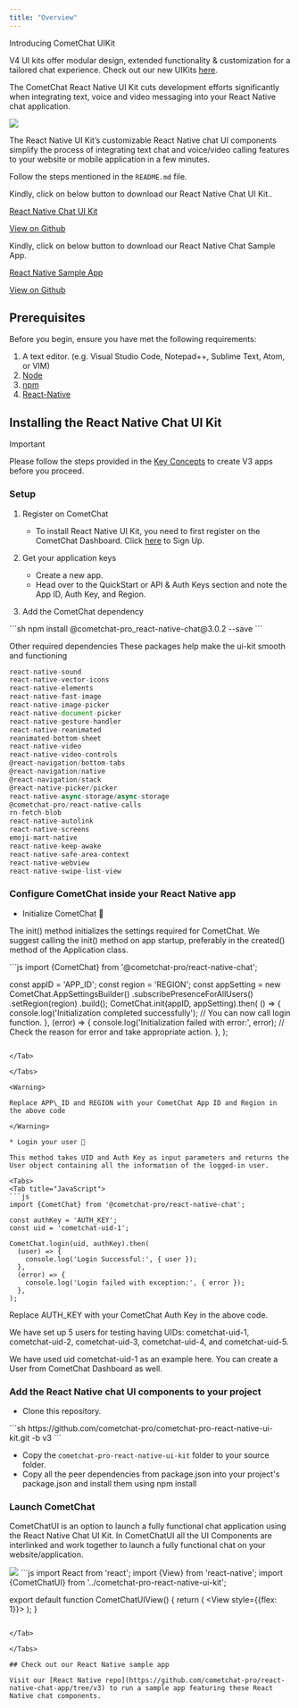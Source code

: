 ```yaml
---
title: "Overview"
---
```


<Note>
Introducing CometChat UIKit

V4 UI kits offer modular design, extended functionality & customization for a tailored chat experience. Check out our new UIKits [here](/ui-kit/react-native/overview).

</Note>

The CometChat React Native UI Kit cuts development efforts significantly when integrating text, voice and video messaging into your React Native chat application.

<Frame>
  <img src="/images/5ad52614-1631680113-24cd0e202c4dc7dc1295083649ede826.png" />
</Frame>

The React Native UI Kit’s customizable React Native chat UI components simplify the process of integrating text chat and voice/video calling features to your website or mobile application in a few minutes.

<CardGroup>
<Card title="I want to checkout React Native Chat UI Kit.">

Follow the steps mentioned in the `README.md` file.

Kindly, click on below button to download our React Native Chat UI Kit..

[React Native Chat UI Kit](https://github.com/cometchat-pro/ui-kit/react-native/archive/v3.zip)

[View on Github](https://github.com/cometchat-pro/ui-kit/react-native/tree/v3)

</Card>

<Card title="I want to explore the sample app">

Kindly, click on below button to download our React Native Chat Sample App.

[React Native Sample App](https://github.com/cometchat-pro/react-native-chat-app/archive/v3.zip)

[View on Github](https://github.com/cometchat-pro/react-native-chat-app/tree/v3)

</Card>
</CardGroup>

## Prerequisites

Before you begin, ensure you have met the following requirements:

1. A text editor. (e.g. Visual Studio Code, Notepad++, Sublime Text, Atom, or VIM)
2. [Node](https://nodejs.org/en/)
3. [npm](https://www.npmjs.com/get-npm)
4. [React-Native](https://reactnative.dev/docs/environment-setup)

## Installing the React Native Chat UI Kit

<Warning>
Important

Please follow the steps provided in the [Key Concepts](/ui-kit/react-native/v3/key-concepts) to create V3 apps before you proceed.

</Warning>

### Setup

1. Register on CometChat

   * To install React Native UI Kit, you need to first register on the CometChat Dashboard. Click [here](https://app.cometchat.com/) to Sign Up.

2. Get your application keys

   * Create a new app.
   * Head over to the QuickStart or API & Auth Keys section and note the App ID, Auth Key, and Region.

3. Add the CometChat dependency

<Tabs>
<Tab title="CLI">
```sh
npm install @cometchat-pro_react-native-chat@3.0.2 --save
```

</Tab>

</Tabs>

Other required dependencies These packages help make the ui-kit smooth and functioning

```js
react-native-sound
react-native-vector-icons 
react-native-elements 
react-native-fast-image
react-native-image-picker
react-native-document-picker
react-native-gesture-handler
react-native-reanimated
reanimated-bottom-sheet
react-native-video
react-native-video-controls
@react-navigation/bottom-tabs
@react-navigation/native
@react-navigation/stack
@react-native-picker/picker
react-native-async-storage/async-storage
@cometchat-pro/react-native-calls
rn-fetch-blob
react-native-autolink
react-native-screens
emoji-mart-native
react-native-keep-awake
react-native-safe-area-context
react-native-webview
react-native-swipe-list-view
```

### Configure CometChat inside your React Native app

* Initialize CometChat 🌟

The init() method initializes the settings required for CometChat. We suggest calling the init() method on app startup, preferably in the created() method of the Application class.

<Tabs>
<Tab title="JavaScript">
```js
import {CometChat} from '@cometchat-pro/react-native-chat';

const appID = 'APP_ID';
const region = 'REGION';
const appSetting = new CometChat.AppSettingsBuilder()
  .subscribePresenceForAllUsers()
  .setRegion(region)
  .build();
CometChat.init(appID, appSetting).then(
  () => {
    console.log('Initialization completed successfully');
    // You can now call login function.
  },
  (error) => {
    console.log('Initialization failed with error:', error);
    // Check the reason for error and take appropriate action.
  },
);
```

</Tab>

</Tabs>

<Warning>

Replace APP\_ID and REGION with your CometChat App ID and Region in the above code

</Warning>

* Login your user 👤

This method takes UID and Auth Key as input parameters and returns the User object containing all the information of the logged-in user.

<Tabs>
<Tab title="JavaScript">
```js
import {CometChat} from '@cometchat-pro/react-native-chat';

const authKey = 'AUTH_KEY';
const uid = 'cometchat-uid-1';

CometChat.login(uid, authKey).then(
  (user) => {
    console.log('Login Successful:', { user });
  },
  (error) => {
    console.log('Login failed with exception:', { error });
  },
);
```

</Tab>

</Tabs>

<Warning>

Replace AUTH\_KEY with your CometChat Auth Key in the above code.

</Warning>

<Note>
We have set up 5 users for testing having UIDs: cometchat-uid-1, cometchat-uid-2, cometchat-uid-3, cometchat-uid-4, and cometchat-uid-5.

We have used uid cometchat-uid-1 as an example here. You can create a User from CometChat Dashboard as well.

</Note>

### Add the React Native chat UI components to your project

* Clone this repository.

<Tabs>
<Tab title="CLI">
```sh
https://github.com/cometchat-pro/cometchat-pro-react-native-ui-kit.git -b v3
```

</Tab>

</Tabs>

* Copy the `cometchat-pro-react-native-ui-kit` folder to your source folder.
* Copy all the peer dependencies from package.json into your project's package.json and install them using npm install

### Launch CometChat

CometChatUI is an option to launch a fully functional chat application using the React Native Chat UI Kit. In CometChatUI all the UI Components are interlinked and work together to launch a fully functional chat on your website/application.

<Frame>
  <img src="/images/b7f73594-1631680116-89a9cc71e66f5ab0f8dfe6ca7159a638.png" />
</Frame>

<Tabs>
<Tab title="JavaScript">
```js
import React from 'react';
import {View} from 'react-native';
import {CometChatUI} from '../cometchat-pro-react-native-ui-kit';

export default function CometChatUIView() {
  return (
    <View style={{flex: 1}}>
      <CometChatUI />
    </View>
  );
}
```

</Tab>

</Tabs>

## Check out our React Native sample app

Visit our [React Native repo](https://github.com/cometchat-pro/react-native-chat-app/tree/v3) to run a sample app featuring these React Native chat components.
